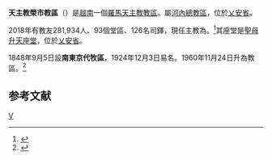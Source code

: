 {{Infobox Roman Catholic diocese
|Roman Catholic Diocese of = 天主教榮市教區
|Latin name of diocese = Dioecesis Vinhensis
|image =
|caption = 
|location = [[越南|越南]]
|territory = 乂安省
|population = 281,934
|rite = 拉丁禮
|patron =
|province = 河內
|established = 1960年
|cathedral = [[聖母升天主教座堂_(榮市)|聖母升天座堂]]
|副主教座堂 =
|leadership = 主教
|website =
|pope = {{incumbent pope}}
|ordinary = {{link-vi|阮有隆|Anphongsô Nguyễn Hữu Long}}
|coadjutor bishop =
|emeritus =
}}
'''天主教榮市教區'''（{{lang-la|Dioecesis Vinhensis}}）是[[越南|越南]]一個[[羅馬天主教|羅馬天主教]][[教區|教區]]。屬[[天主教河內總教區|河內總教區]]，位於[[乂安省|乂安省]]。

2018年有教友281,934人、93個堂區、126名司鐸，現任主教為{{link-vi|阮有隆|Anphongsô Nguyễn Hữu Long}}。<ref>{{cite press release |title=Resignations and Appointments, 22.12.2018 |url=https://press.vatican.va/content/salastampa/en/bollettino/pubblico/2018/12/22/181222c.html |publisher=Holy See Press Office |accessdate=2019-07-19 |archiveurl=https://web.archive.org/web/20190719143012/https://press.vatican.va/content/salastampa/en/bollettino/pubblico/2018/12/22/181222c.html |archivedate=2019-07-19 |language=en |date=2018-12-22 |dead-url=no }}</ref>其座堂是[[聖母升天主教座堂_(榮市)|聖母升天座堂]]，位於[[乂安省|乂安省]]。

1848年9月5日設'''南東京代牧區'''，1924年12月3日易名。1960年11月24日升為教區。<ref name="">{{cite journal
|journal=[[宗座公報|宗座公報]]
|publisher=梵蒂岡出版社
|date=1961年1月30日
|volume=53
|title=In Vietnamensi regione Hierarchia Episcopalis constituitur
|page=346
|url=http://www.vatican.va/archive/aas/documents/AAS%2053%20%5B1961%5D%20-%20ocr.pdf
|access-date=2012年2月25日
|archive-date=2013年10月7日
|archive-url=https://web.archive.org/web/20131007213220/http://www.vatican.va/archive/aas/documents/AAS%2053%20%5B1961%5D%20-%20ocr.pdf
|dead-url=no
}}</ref>

==参考文献==
{{reflist}}

{{天主教越南教省}}
[[Category:越南天主教教區|V]]